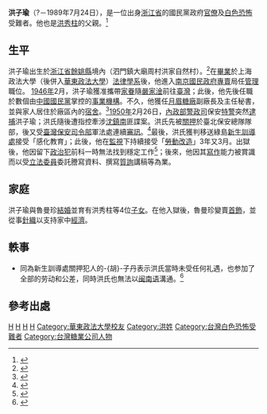'''洪子瑜'''（?－1989年7月24日），是一位出身[[浙江省_(中華民國)|浙江省]]的國民黨政府[[官僚|官僚]]及[[白色恐怖_(台灣)|白色恐怖]]受難者。他也是[[洪秀柱|洪秀柱]]的父親。<ref>{{cite web|url=http://www.ettoday.net/news/20150618/522413.htm|title=父洪子瑜經白色恐怖遭議 洪秀柱：別人政治受難像英雄|accessdate=|author=2015-06-18|date=|publisher=東森新聞雲}}</ref>

==生平==
洪子瑜出生於[[浙江省_(中華民國)|浙江省]][[餘姚縣|餘姚縣]]境內（泗門鎮大廟周村洪家自然村）。<ref>{{cite web|url=http://hottopic.chinatimes.com/20160327003733-260812|title=洪秀柱故土 梁啟超曾稱之「碩儒輩出」|accessdate=|author=2016-03-27|date=|publisher=中時電子報}}</ref>在[[畢業|畢業]]於上海政法大學（後併入[[華東政法大學|華東政法大學]]）[[法律學系|法律學系]]後，他進入[[南京國民政府|南京國民政府]][[專賣|專賣]]局任[[管理|管理]]職位。
[[1946年臺灣|1946年]]2月，洪子瑜獲准攜帶[[家人|家眷]]隨[[嚴家淦|嚴家淦]]前往[[臺灣|臺灣]]；此後，他先後任職於數個由[[中國國民黨|中國國民黨]]掌控的[[國營事業|事業機構]]。不久，他獲任[[月眉糖廠|月眉糖廠]]副廠長及主任秘書，並與家人居住於廠區內的[[宿舍|宿舍]]。<ref name="hong taitang">{{cite web|url=http://ny.uschinapress.com/m/weekends/2015/06-22/73364.html|title=“小蜗牛”扛起“大党团”──洪秀柱的“逆袭梦”|author=2015-06-22|publisher=紐約僑網}}</ref>[[1950年臺灣|1950年]]2月26日，[[內政部警政署|內政部警政司]]保安[[特警|特警]]突然[[逮捕|逮捕]]洪子瑜；洪氏隨後遭指控牽涉[[沈鎮南|沈鎮南]]匪諜案。洪氏先被[[關押|關押]]於臺北保安總隊隊部，後又受[[臺灣警備總司令部|臺灣保安司令部]]軍法處連續[[審訊|審訊]]。<ref>{{cite web|url=http://www.archives.gov.tw/UserFiles/File/228/9-21%E6%B4%AA.pdf|title=判決書檔案|accessdate=|author=|date=|format=pdf|publisher=國家發展委員會檔案管理局|archive-url=https://web.archive.org/web/20170327080222/http://www.archives.gov.tw/UserFiles/File/228/9-21%E6%B4%AA.pdf|archive-date=2017-03-27|dead-url=yes}}</ref>最後，洪氏獲判移送綠島[[新生訓導處|新生訓導處]]接受「感化教育」；此後，他在[[監視|監視]]下持續接受「[[勞動改造|勞動改造]]」3年又3月。出獄後，他因留下[[政治犯|政治犯]]前科一時無法找到穩定工作<ref>{{Cite news|url=http://www.nextmag.com.tw/realtimenews/news/21468574|title=《非常人語》活得像滿級分作文　洪秀柱|newspaper=Next Magazine TW|accessdate=2018-01-05|language=zh-TW}}</ref>；後來，他因其[[寫作|寫作]]能力被賞識而以受[[立法委員|立法委員]]委託謄寫資料、撰寫[[質詢|質詢]]講稿等為業。

==家庭==
洪子瑜與魯曼珍[[結婚|結婚]]並育有洪秀柱等4位[[子女|子女]]。在他入獄後，魯曼珍變賣[[首飾|首飾]]，並從事[[針線活|針織]]以支持家中[[經濟|經濟]]。

== 軼事 ==
* 同為新生訓導處關押犯人的-{胡}-子丹表示洪氏當時未受任何礼遇，也参加了全部的劳动和公差，同時洪氏也無法以[[闽南语|闽南语]]溝通。<ref>{{cite web|url=http://www.chinatimes.com/cn/realtimenews/20150624001549-260407|title=洪秀柱父狱友回忆：洪子瑜不是爪耙仔|accessdate=|author=2015-06-24|date=|publisher=中時電子報}}</ref>

==參考出處==
{{reflist|2}}

[[Category:餘姚人|H]]
[[Category:慈溪人|H]]
[[Category:台灣戰後寧波移民|H]]
[[Category:中華民國大陸時期人物|H]]
[[Category:華東政法大學校友|Category:華東政法大學校友]]
[[Category:洪姓|Category:洪姓]]
[[Category:台灣白色恐怖受難者|Category:台灣白色恐怖受難者]]
[[Category:台灣糖業公司人物|Category:台灣糖業公司人物]]